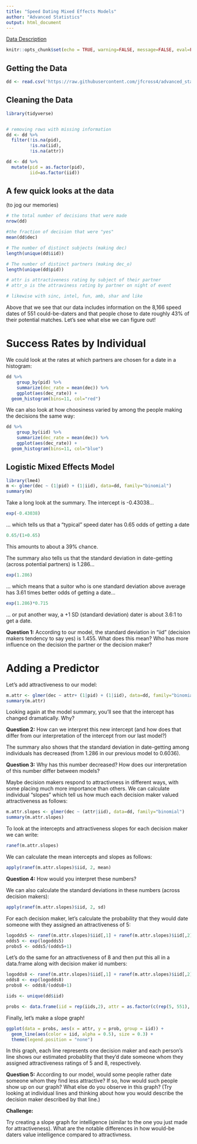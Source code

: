 ```yaml
---
title: "Speed Dating Mixed Effects Models"
author: "Advanced Statistics"
output: html_document
---
```


[Data Description](https://docs.google.com/document/d/1foRO7C7Be0S1wiBkTSv3Ru0RlsxrGUAQMlsekIn3sqs/edit?usp=sharing)


```r
knitr::opts_chunk$set(echo = TRUE, warning=FALSE, message=FALSE, eval=FALSE)
```

## Getting the Data


```r
dd <- read.csv('https://raw.githubusercontent.com/jfcross4/advanced_stats/master/Speed%20Dating%20Data.csv', header=TRUE)

```

## Cleaning the Data

```r
library(tidyverse)


# removing rows with missing information
dd <- dd %>% 
  filter(!is.na(pid), 
         !is.na(iid), 
         !is.na(attr))

dd <- dd %>% 
  mutate(pid = as.factor(pid), 
         iid=as.factor(iid))
```

## A few quick looks at the data 
(to jog our memories)

```r
# the total number of decisions that were made
nrow(dd)

#the fraction of decision that were "yes"
mean(dd$dec) 

# The number of distinct subjects (making dec)
length(unique(dd$iid))

# The number of distinct partners (making dec_o)
length(unique(dd$pid))

# attr is attractiveness rating by subject of their partner
# attr_o is the attraviness rating by partner on night of event

# likewise with sinc, intel, fun, amb, shar and like

```

Above that we see that our data includes information on the 8,166 speed dates of 551 could-be-daters and that people chose to date roughly 43% of their potential matches.  Let's see what else we can figure out!

# Success Rates by Individual

We could look at the rates at which partners are chosen for a date in a histogram:

```r
dd %>% 
    group_by(pid) %>% 
    summarize(dec_rate = mean(dec)) %>%
    ggplot(aes(dec_rate)) + 
  geom_histogram(bins=11, col="red")

```

We can also look at how choosiness varied by among the people making the decisions the same way:

```r
dd %>% 
    group_by(iid) %>% 
    summarize(dec_rate = mean(dec)) %>%
    ggplot(aes(dec_rate)) + 
  geom_histogram(bins=11, col="blue")
```

## Logistic Mixed Effects Model

```r
library(lme4)
m <- glmer(dec ~ (1|pid) + (1|iid), data=dd, family="binomial")
summary(m)
```

Take a long look at the summary.  The intercept is -0.43038...

```r
exp(-0.43038)
```

... which tells us that a "typical" speed dater has 0.65 odds of getting a date

```r
0.65/(1+0.65)
```

This amounts to about a 39% chance.  

The summary also tells us that the standard deviation in date-getting (across potential partners) is 1.286...

```r
exp(1.286)
```

... which means that a suitor who is one standard deviation above average has 3.61 times better odds of getting a date...

```r
exp(1.286)*0.715
```

... or put another way, a +1 SD (standard deviation) dater is about 3.6:1 to get a date.

**Question 1:** According to our model, the standard deviation in "iid" (decision makers tendency to say yes) is 1.455.  What does this mean? Who has more influence on the decision the partner or the decision maker?

# Adding a Predictor

Let's add attractiveness to our model:

```r
m.attr <- glmer(dec ~ attr+ (1|pid) + (1|iid), data=dd, family="binomial")
summary(m.attr)
```

Looking again at the model summary, you'll see that the intercept has changed dramatically.  Why?  

**Question 2:** How can we interpret this new intercept (and how does that differ from our interpretation of the intercept from our last model?)

The summary also shows that the standard deviation in date-getting among individuals has decreased (from 1.286 in our previous model to 0.6036).  

**Question 3:** Why has this number decreased?  How does our interpretation of this number differ between models?

Maybe decision makers respond to attractivness in different ways, with some placing much more importance than others.  We can calculate individual "slopes" which tell us how much each decision maker valued attractiveness as follows:

```r
m.attr.slopes <- glmer(dec ~ (attr|iid), data=dd, family="binomial")
summary(m.attr.slopes)
```

To look at the intercepts and attractiveness slopes for each decision maker we can write:

```r
ranef(m.attr.slopes)
```

We can calculate the mean intercepts and slopes as follows:

```r
apply(ranef(m.attr.slopes)$iid, 2, mean)
```

**Question 4:** How would you interpret these numbers?

We can also calculate the standard deviations in these numbers (across decision makers):

```r
apply(ranef(m.attr.slopes)$iid, 2, sd)
```

For each decision maker, let's calculate the probability that they would date someone with they assigned an attractiveness of 5:

```r
logodds5 <- ranef(m.attr.slopes)$iid[,1] + ranef(m.attr.slopes)$iid[,2]*5
odds5 <- exp(logodds5)
probs5 <- odds5/(odds5+1)
```

Let's do the same for an attractiveness of 8 and then put this all in a data.frame along with decision maker id numbers:

```r
logodds8 <- ranef(m.attr.slopes)$iid[,1] + ranef(m.attr.slopes)$iid[,2]*8
odds8 <- exp(logodds8)
probs8 <- odds8/(odds8+1)

iids <- unique(dd$iid)

probs <- data.frame(iid = rep(iids,2), attr = as.factor(c(rep(5, 551), rep(8, 551))), prob=c(probs5, probs8))

```

Finally, let's make a slope graph!

```r
ggplot(data = probs, aes(x = attr, y = prob, group = iid)) +
  geom_line(aes(color = iid, alpha = 0.5), size = 0.3) +
  theme(legend.position = "none")

```

In this graph, each line represents one decision maker and each person's line shows our estimated probablity that they'd date someone whom they assigned attractiveness ratings of 5 and 8, respectively.  

**Question 5:** According to our model, would some people rather date someone whom they find less attractive?  If so, how would such people show up on our graph?  What else do you observe in this graph?  (Try looking at individual lines and thinking about how you would describe the decision maker described by that line.)

**Challenge:**

Try creating a slope graph for intelligence (similar to the one you just made for attractiveness).  What are the notable differences in how would-be daters value intelligence compared to attractivness.  